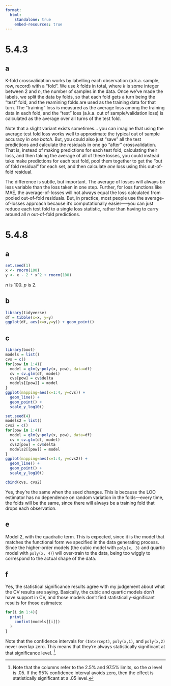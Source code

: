 ```yaml
---
format:
  html:
    standalone: true
    embed-resources: true
---
```

# 5.4.3

## a

K-fold crossvalidation works by labelling each observation (a.k.a. sample, row, record) with a "fold". We use $k$ folds in total, where $k$ is some integer between $2$ and $n$, the number of samples in the data. Once we've made the labels, we split the data by folds, so that each fold gets a turn being the "test" fold, and the reamining folds are used as the training data for that turn. The "training" loss is measured as the average loss among the training data in each fold, and the "test" loss (a.k.a. out of sample/validation loss) is calculated as the average over all turns of the test fold. 

Note that a slight variant exists sometimes... you can imagine that using the average test fold loss works well to approximate the typical out of sample accuracy *in one batch*. But, you could also just "save" all the test predictions and calculate the residuals in one go "after" crossvalidation. That is, instead of making predictions for each test fold, calculating their loss, and then taking the average of all of these losses, you could instead take make predictions for each test fold, pool them together to get the "out of fold residual" for each set, and then calculate *one* loss using this out-of-fold residual. 

The difference is subtle, but important. The average of losses will always be less variable than the loss taken in one step. Further, for loss functions like MAE, the average-of-losses will not always equal the loss calculated from pooled out-of-fold residuals. But, in practice, most people use the average-of-losses approach because it's computationally easier—--you can just reduce each test fold to a single loss statistic, rather than having to carry around all $n$ out-of-fold predictions. 


# 5.4.8

## a

```r
set.seed(1)
x <- rnorm(100)
y <- x - 2 * x^2 + rnorm(100)
```

$n$ is 100. $p$ is 2. 

## b

```r
library(tidyverse)
df = tibble(x=x, y=y)
ggplot(df, aes(x=x,y=y)) + geom_point()
```

## c

```r
library(boot)
models = list()
cvs = c()
for(pow in 1:4){
  model = glm(y~poly(x, pow), data=df)
  cv = cv.glm(df, model)
  cvs[pow] = cv$delta
  models[[pow]] = model
}
ggplot(mapping=aes(x=1:4, y=cvs)) + 
  geom_line() + 
  geom_point() + 
  scale_y_log10()
```

```r
set.seed(4)
models2 = list()
cvs2 = c()
for(pow in 1:4){
  model = glm(y~poly(x, pow), data=df)
  cv = cv.glm(df, model)
  cvs2[pow] = cv$delta
  models2[[pow]] = model
}
ggplot(mapping=aes(x=1:4, y=cvs2)) + 
  geom_line() + 
  geom_point() + 
  scale_y_log10()
```

```r
cbind(cvs, cvs2)
```

Yes, they're the same when the seed changes. This is because the LOO estimator has no dependence on random variation in the folds---every time, the folds will be the same, since there will always be a training fold that drops each observation. 

## e

Model 2, with the quadratic term. This is expected, since it is the model that matches the functional form we specified in the data generating process. Since the higher-order models (the cubic model with `poly(x, 3)` and quartic model with `poly(x, 4)`) will over-train to the data, being too wiggly to correspond to the actual shape of the data. 

## f

Yes, the statistical significance results agree with my judgement about what the CV results are saying. Basically, the cubic and quartic models don't have support in CV, and those models don't find statistically-significant results for those estimates: 

```r
for(i in 1:4){
  print(
    confint(models[[i]])
  )
}
```

Note that the confidence intervals for `(Intercept)`, `poly(x,1)`, and `poly(x,2)` never overlap zero. This means that they're always statistically significant at that significance level. ^[Note that the columns refer to the 2.5% and 97.5% limits, so the $\alpha$ level is .05. If the 95% confidence interval avoids zero, then the effect is statistically significant at a .05 level.].  